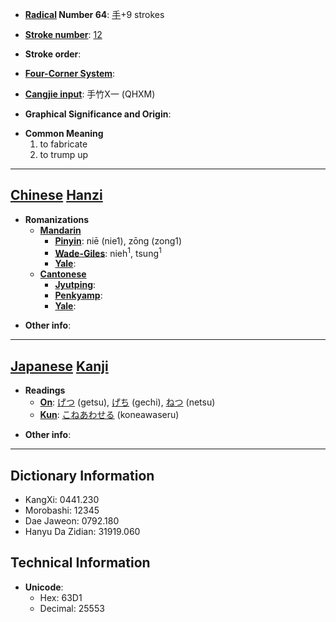 * '''[[Wiktionary:Chinese radical index| Radical]] Number 64''': [[Wiktionary:Chinese radical index 手|手]]+9 strokes

* '''[[Wiktionary:Chinese total strokes index|Stroke number]]''': [[Wiktionary:Chinese total strokes index 12|12]]

* '''Stroke order''': 

* '''[[Wiktionary:Chinese four corner index|Four-Corner System]]''': 

* '''[[Wiktionary:Chinese Cangjie index|Cangjie input]]''': 手竹X一 (QHXM)

* '''Graphical Significance and Origin''': 

* '''Common Meaning'''
*#to fabricate
*# to trump up


----

== [[Chinese]] [[Hanzi]] ==

* '''Romanizations'''
** '''[[Mandarin]]'''
*** '''[[Pinyin]]''': niē (nie1), zōng (zong1)
*** '''[[Wade-Giles]]''': nieh<sup>1</sup>, tsung<sup>1</sup>
*** '''[[Yale]]''': 
** '''[[Cantonese]]'''
*** '''[[Jyutping]]''':
*** '''[[Penkyamp]]''': 
*** '''[[Yale]]''': 

* '''Other info''': 

----

== [[Japanese]] [[Kanji]] ==

* '''Readings'''
** '''[[On]]''': [[げつ]] (getsu), [[げち]] (gechi), [[ねつ]] (netsu)
** '''[[Kun]]''': [[こねあわせる]] (koneawaseru)

* '''Other info''':  

----

== Dictionary Information ==

* KangXi: 0441.230
* Morobashi: 12345
* Dae Jaweon: 0792.180
* Hanyu Da Zidian: 31919.060

== Technical Information ==

* '''Unicode''':
** Hex: 63D1
** Decimal: 25553